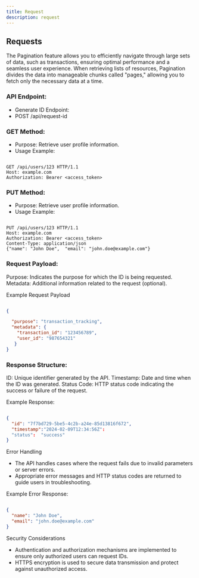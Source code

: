 ```yaml
---
title: Request
description: request
---
```


## Requests

The Pagination feature  allows you to efficiently navigate through large sets of data, such as transactions, ensuring optimal performance and a seamless user experience. When retrieving lists of resources, Pagination divides the data into manageable chunks called "pages," allowing you to fetch only the necessary data at a time.


### API Endpoint:

- Generate ID Endpoint:
- POST /api/request-id

### GET Method:

- Purpose: Retrieve user profile information.
- Usage Example:

```shell

GET /api/users/123 HTTP/1.1
Host: example.com
Authorization: Bearer <access_token>

```


### PUT Method:

- Purpose: Retrieve user profile information.
- Usage Example:

```shell

PUT /api/users/123 HTTP/1.1
Host: example.com
Authorization: Bearer <access_token>
Content-Type: application/json
{"name": "John Doe",  "email": "john.doe@example.com"}

```

### Request Payload:

Purpose:  Indicates the purpose for which the ID is being requested.
Metadata:  Additional information related to the request (optional).

Example Request Payload

```json

{

  "purpose": "transaction_tracking",
  "metadata": {
    "transaction_id": "123456789",
    "user_id": "987654321"
   }
}

```

### Response Structure:

ID: Unique identifier generated by the API.
Timestamp: Date and time when the ID was generated.
Status Code: HTTP status code indicating the success or failure of the request.


Example Response:


```json

{
  "id": "7f7bd729-5be5-4c2b-a24e-85d13816f672",
  "timestamp":"2024-02-09T12:34:56Z":
  "status":  "success"
}

```

Error Handling

- The API handles cases where the request fails due to invalid parameters or server errors.
-  Appropriate error messages and HTTP status codes are returned to guide users in troubleshooting.

Example Error Response:

```json

{
  "name": "John Doe",
  "email": "john.doe@example.com"
}

```

Security Considerations


- Authentication and authorization mechanisms are implemented to ensure only authorized users can request IDs.
- HTTPS encryption is used to secure data transmission and protect against unauthorized access.

<DocsFooter/>
